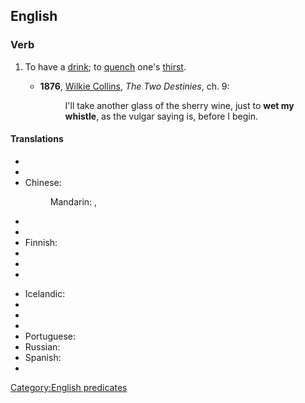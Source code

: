 ==English==

===Verb===
{{head|en|verb|head=to [[wet]] one's [[whistle]]}}

# {{idiomatic}} To have a [[drink]]; to [[quench]] one's [[thirst]].
#* '''1876''', [[w:Wilkie Collins|Wilkie Collins]], ''The Two Destinies'', ch. 9:
#*: I'll take another glass of the sherry wine, just to '''wet my whistle''', as the vulgar saying is, before I begin.

====Translations====
{{trans-top|to have drink}}
* {{trreq|ar}}
* {{trreq|hy}} 
* Chinese:
*: Mandarin: {{t|zh|润喉|sc=Hani}}, {{t|zh|解渴|sc=Hani}}
* {{trreq|cs}}
* {{trreq|nl}}
* Finnish: {{t-|fi|kostuttaa kurkkuaan}}
* {{trreq|fr}}
* {{trreq|de}}
* {{trreq|hi}}
{{trans-mid}}
* Icelandic: {{t-|is|væta kverkarnar}}
* {{trreq|it}}
* {{trreq|ja}}
* {{trreq|ko}}
* Portuguese: {{t|pt|molhar a garganta}}
* Russian: {{t-|ru|Промочить горло}}
* Spanish: {{t|es|apagar la sed}}
* {{trreq|vi}}
{{trans-bottom}}

[[Category:English predicates]]